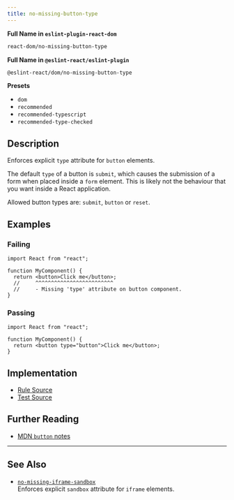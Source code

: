 ```yaml
---
title: no-missing-button-type
---
```


**Full Name in `eslint-plugin-react-dom`**

```sh copy
react-dom/no-missing-button-type
```

**Full Name in `@eslint-react/eslint-plugin`**

```sh copy
@eslint-react/dom/no-missing-button-type
```

**Presets**

- `dom`
- `recommended`
- `recommended-typescript`
- `recommended-type-checked`

## Description

Enforces explicit `type` attribute for `button` elements.

The default `type` of a button is `submit`, which causes the submission of a form when placed inside a `form` element. This is likely not the behaviour that you want inside a React application.

Allowed button types are: `submit`, `button` or `reset`.

## Examples

### Failing

```tsx
import React from "react";

function MyComponent() {
  return <button>Click me</button>;
  //     ^^^^^^^^^^^^^^^^^^^^^^^^^
  //     - Missing 'type' attribute on button component.
}
```

### Passing

```tsx
import React from "react";

function MyComponent() {
  return <button type="button">Click me</button>;
}
```

## Implementation

- [Rule Source](https://github.com/Rel1cx/eslint-react/tree/main/packages/plugins/eslint-plugin-react-dom/src/rules/no-missing-button-type.ts)
- [Test Source](https://github.com/Rel1cx/eslint-react/tree/main/packages/plugins/eslint-plugin-react-dom/src/rules/no-missing-button-type.spec.ts)

## Further Reading

- [MDN `button` notes](https://developer.mozilla.org/en-US/docs/Web/HTML/Element/button#notes)

---

## See Also

- [`no-missing-iframe-sandbox`](./dom-no-missing-iframe-sandbox)\
  Enforces explicit `sandbox` attribute for `iframe` elements.
